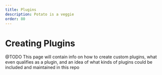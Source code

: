 ```yaml
---
title: Plugins
description: Potato is a veggie
order: 80
---
```


# Creating Plugins

@TODO
This page will contain info on how to create custom plugins,
what even qualifies as a plugin, and an idea of what kinds of plugins could be included and maintained in this repo
